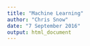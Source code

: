 ```yaml
---
title: "Machine Learning"
author: "Chris Snow"
date: "7 September 2016"
output: html_document
---
```


